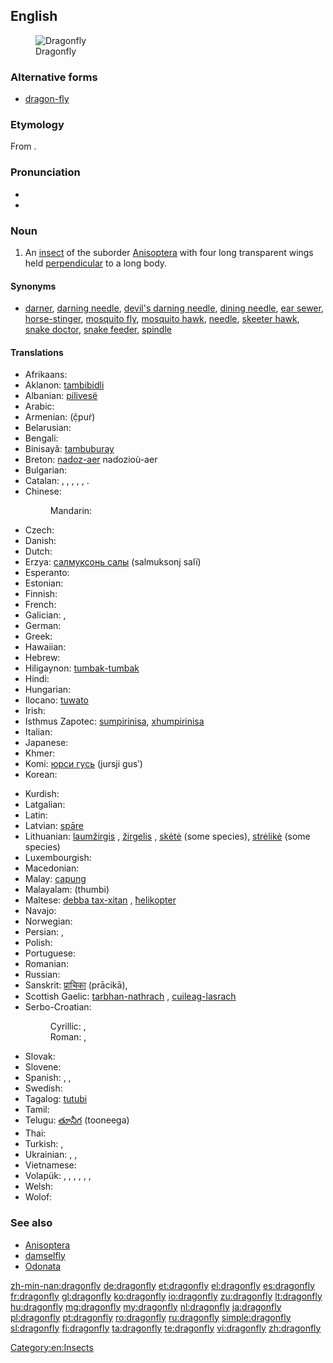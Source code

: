 {{wikipedia}}
==English==
[[Image:Libellula depressa.jpg|thumb|Dragonfly]]

===Alternative forms===
* [[dragon-fly]]

===Etymology===
From {{compound|dragon|fly|lang=en}}.

===Pronunciation===
* {{IPA|/ˈdræɡənˌflaɪ/}}
* {{audio|en-us-dragonfly.ogg|Audio (US)}}

===Noun===
{{en-noun|sg=[[dragon]][[fly]]|dragonflies}}

# An [[insect]] of the suborder [[Anisoptera]] with four long transparent wings held [[perpendicular]] to a long body.

====Synonyms====
* [[darner]], [[darning needle]], [[devil's darning needle]], [[dining needle]], [[ear sewer]], [[horse-stinger]], [[mosquito fly]], [[mosquito hawk]], [[needle]], [[skeeter hawk]], [[snake doctor]], [[snake feeder]], [[spindle]]

====Translations====
{{trans-top|an insect of the suborder Anisoptera}}
* Afrikaans: {{t|af|naaldekoker|xs=Afrikaans}}
* Aklanon: [[tambibidli]]
* Albanian: [[pilivesë]]
* Arabic: {{t|ar|منسوب الماء|m|tr=mansūb al-māʾ|sc=Arab}}
* Armenian: {{t-|hy|ճպուռ}} (č̣puṙ)
* Belarusian: {{t|be|страказа|f|tr=strakazá|sc=Cyrl}}
* Bengali: {{t|bn|ফড়িং|tr=phôŗing|sc=Beng}}
* Binisayâ: [[tambuburay]]
* Breton: [[nadoz-aer]] {{f}} nadozioù-aer {{p}}
* Bulgarian: {{t|bg|водно конче|n|tr=vódno kónče|sc=Cyrl}}
* Catalan: {{t|ca|libèl·lula|f}}, {{t|ca|cavall de serp|m}}, {{t|ca|espiadimonis|m}}, {{t|ca|tallanassos|m}}, {{t|ca|teixidor|m}}, {{t|ca|barratgina|f}}.
* Chinese:
*: Mandarin: {{t|zh|蜻蜓|tr=qīngtíng|sc=Hani}}
* Czech: {{t-|cs|vážka|f}}
* Danish: {{t-|da|guldsmed|c}}
* Dutch: {{t+|nl|libel|f}}
* Erzya: [[салмуксонь салы]] (salmuksonj salï)
* Esperanto: {{t+|eo|libelo|xs=Esperanto}}
* Estonian: {{t+|et|kiil}}
* Finnish: {{t-|fi|sudenkorento}}
* French: {{t+|fr|libellule|f}}
* Galician: {{t|gl|cabalo do demo|m|xs=Galician}}, {{t-|gl|libélula|f|xs=Galician}}
* German: {{t+|de|Libelle|f}}
* Greek: {{t|el|λιβελλούλη|f|tr=livelúli}}
* Hawaiian: {{tø|haw|pīnao}}
* Hebrew: {{t|he|שפירית|f|tr=shapirit}}
* Hiligaynon: [[tumbak-tumbak]]
* Hindi: {{t|hi|व्याध पतंग|tr=vyādh pataṅg|sc=Deva}}
* Hungarian: {{t+|hu|szitakötő}}
* Ilocano: [[tuwato]]
* Irish: {{t|ga|snáthaid mhór|f}}
* Isthmus Zapotec: [[sumpirinisa]], [[xhumpirinisa]]
* Italian: {{t+|it|libellula|f}}
* Japanese: {{t|ja|蜻蛉|tr=[[とんぼ]], tonbo|sc=Jpan}}
* Khmer: {{t|km|កន្ទុំរុយ|tr=kontom ruy|sc=Khmr}}
* Komi: [[юрси гусь]] (jursji gusʹ)
* Korean: {{t|ko|잠자리|tr=jamjari|sc=Kore}}
{{trans-mid}}
* Kurdish: {{t|ku|zencere|sc=ku-Arab}}
* Latgalian: {{tø|ltg|spuorņs|m}}
* Latin: {{t+|la|libellula|f}}
* Latvian: [[spāre]] {{f}}
* Lithuanian: [[laumžirgis]] {{m}}, [[žirgelis]] {{m}}, [[skėtė]] {{f}} (some species), [[strėlikė]] {{f}} (some species)
* Luxembourgish: {{t|lb|Libell|f}}
* Macedonian: {{t|mk|водно конче|n|tr=vódno kónče|sc=Cyrl}}
* Malay: [[capung]]
* Malayalam: (thumbi)
* Maltese: [[debba tax-xitan]] {{f}}, [[ħelikopter]]
* Navajo: {{tø|nv|tániilʼáí}}
* Norwegian: {{t+|no|øyenstikker|m}}
* Persian: {{t|fa|تصنيف هجائی|tr=tasnif-e hejâ'i}}, {{t-|fa|سنجاقک|tr=sanjâqak}}
* Polish: {{t+|pl|ważka|f}}
* Portuguese: {{t+|pt|libélula|f}}
* Romanian: {{t+|ro|libelulă|f}}
* Russian: {{t+|ru|стрекоза|f|tr=strekozá}}
* Sanskrit: [[प्राचिका]] (prācikā), {{t|sa|प्राचिका|tr=prācikā|sc=Deva}}
* Scottish Gaelic: [[tarbhan-nathrach]] {{m}}, [[cuileag-lasrach]] {{f}}
* Serbo-Croatian:
*: Cyrillic: {{t|sh|вилин коњиц|m|sc=Cyrl}}, {{t|sh|вилински коњиц|m|sc=Cyrl}}
*: Roman: {{t|sh|vilin konjic|m}}, {{t|sh|vilinski konjic|m}}
* Slovak: {{t|sk|vážka|f}}
* Slovene: {{t+|sl|kačji pastir|m}}
* Spanish: {{t+|es|libélula|f}}, {{t-|es|aguacil|m}} {{qualifier|Argentina|Uruguay}}, {{t+|es|pipilacha|f}} {{qualifier|Nicaragua}}
* Swedish: {{t|sv|trollslända}}
* Tagalog: [[tutubi]]
* Tamil: {{t|ta|தும்பி|tr=Thumbi|xs=Tamil}}
* Telugu: [[తూనీగ]] (tooneega)
* Thai: {{t|th|แมลงปอ|tr=má-laeng-bpor|sc=Thai}}
* Turkish: {{t+|tr|kızböceği}}, {{t+|tr|yusufçuk}}
* Ukrainian: {{t|uk|стрекоза|f|tr=strekozá|sc=Cyrl}}, {{t|uk|важка|f|tr=vážka|sc=Cyrl}}, {{t|uk|бабка|f|tr=bábka|sc=Cyrl}}
* Vietnamese: {{t|vi|con chuồn chuồn|xs=Vietnamese}}
* Volapük: {{qualifier|♂♀}} {{t|vo|libelul}}, {{qualifier|collective ♂♀}} {{t|vo|libelulem}}, {{qualifier|♂}} {{t|vo|hilibelul}}, {{qualifier|♀}} {{t|vo|jilibelul}}, {{qualifier|♂♀ offspring}} {{t|vo|libelulül}}, {{qualifier|♂ offspring}} {{t|vo|hilibelulül}}, {{qualifier|♀ offspring}} {{t|vo|jilibelulül}}
* Welsh: {{t|cy|gwas y neidr|m|xs=Welsh}}
* Wolof: {{t|wo|xund-xund}}
{{trans-bottom}}

===See also===
* [[Anisoptera]]
* [[damselfly]]
* [[Odonata]]

[[Category:en:Insects]]

[[zh-min-nan:dragonfly]]
[[de:dragonfly]]
[[et:dragonfly]]
[[el:dragonfly]]
[[es:dragonfly]]
[[fr:dragonfly]]
[[gl:dragonfly]]
[[ko:dragonfly]]
[[io:dragonfly]]
[[zu:dragonfly]]
[[lt:dragonfly]]
[[hu:dragonfly]]
[[mg:dragonfly]]
[[my:dragonfly]]
[[nl:dragonfly]]
[[ja:dragonfly]]
[[pl:dragonfly]]
[[pt:dragonfly]]
[[ro:dragonfly]]
[[ru:dragonfly]]
[[simple:dragonfly]]
[[sl:dragonfly]]
[[fi:dragonfly]]
[[ta:dragonfly]]
[[te:dragonfly]]
[[vi:dragonfly]]
[[zh:dragonfly]]